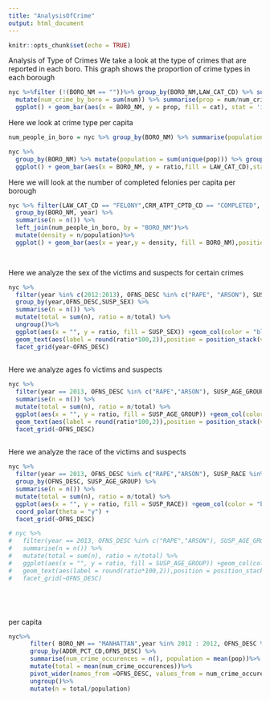 ```yaml
---
title: "AnalysisOfCrime"
output: html_document
---
```


```r
knitr::opts_chunk$set(echo = TRUE)
```

Analysis of Type of Crimes
We take a look at the type of crimes that are reported in each boro. This graph shows the proportion of crime types in each borough
```r
nyc %>%filter (!(BORO_NM == ""))%>% group_by(BORO_NM,LAW_CAT_CD) %>% summarise(num = n())%>%
  mutate(num_crime_by_boro = sum(num)) %>% summarise(prop = num/num_crime_by_boro, cat = LAW_CAT_CD)%>%
  ggplot() + geom_bar(aes(x = BORO_NM, y = prop, fill = cat), stat = 'identity', position = 'dodge')
```


Here we look at crime type per capita
```r
num_people_in_boro = nyc %>% group_by(BORO_NM) %>% summarise(population = sum(unique(pop)))

nyc %>% 
  group_by(BORO_NM) %>% mutate(population = sum(unique(pop))) %>% group_by(BORO_NM, LAW_CAT_CD)%>% summarise(num = n(), pop = mean(population)) %>% mutate(ratio = num/pop)%>%
  ggplot() + geom_bar(aes(x = BORO_NM, y = ratio,fill = LAW_CAT_CD),stat = 'identity', position = 'dodge')


```

Here we will look at the number of completed felonies per capita per borough
```r
nyc %>% filter(LAW_CAT_CD == "FELONY",CRM_ATPT_CPTD_CD == "COMPLETED", !CRM_ATPT_CPTD_CD == "") %>% 
  group_by(BORO_NM, year) %>% 
  summarise(n = n()) %>% 
  left_join(num_people_in_boro, by = "BORO_NM")%>% 
  mutate(density = n/population)%>%
  ggplot() + geom_bar(aes(x = year,y = density, fill = BORO_NM),position = 'dodge', stat = 'identity')
  



```
Here we analyze the sex of the victims and suspects for certain crimes
```r

nyc %>% 
  filter(year %in% c(2012:2013), OFNS_DESC %in% c("RAPE", "ARSON"), SUSP_SEX %in% c("M","F")) %>% 
  group_by(year,OFNS_DESC,SUSP_SEX) %>% 
  summarise(n = n()) %>% 
  mutate(total = sum(n), ratio = n/total) %>% 
  ungroup()%>%
  ggplot(aes(x = "", y = ratio, fill = SUSP_SEX)) +geom_col(color = "black") + 
  geom_text(aes(label = round(ratio*100,2)),position = position_stack(vjust = 0.5)) + coord_polar(theta = "y") + 
  facet_grid(year~OFNS_DESC)
  

```


Here we analyze ages fo victims and suspects
```r

nyc %>% 
  filter(year == 2013, OFNS_DESC %in% c("RAPE","ARSON"), SUSP_AGE_GROUP %in% c("25-44", "18-24","45-64","<18","65+")) %>%   group_by(OFNS_DESC,SUSP_AGE_GROUP) %>%
  summarise(n = n()) %>%
  mutate(total = sum(n), ratio = n/total) %>%
  ggplot(aes(x = "", y = ratio, fill = SUSP_AGE_GROUP)) +geom_col(color = "black") +
  geom_text(aes(label = round(ratio*100,2)),position = position_stack(vjust = 0.5)) + coord_polar(theta = "y") +
  facet_grid(~OFNS_DESC)
  


```


Here we analyze the race of the victims and suspects
```r


nyc %>%
  filter(year == 2013, OFNS_DESC %in% c("RAPE","ARSON"), SUSP_RACE %in% c("BLACK", "BLACK HISPANIC", "WHITE HISPANIC", "WHITE", "ASIAN / PACIFIC ISLANDER", "AMERICAN INDIAN/ALASKAN NATIVE" , "AMERICAN INDIAN/ALASKAN NATIVE", "OTHER")) %>% 
  group_by(OFNS_DESC, SUSP_AGE_GROUP) %>%
  summarise(n = n()) %>%
  mutate(total = sum(n), ratio = n/total) %>%
  ggplot(aes(x = "", y = ratio, fill = SUSP_RACE)) +geom_col(color = "black") +
  coord_polar(theta = "y") +
  facet_grid(~OFNS_DESC)

# nyc %>% 
#   filter(year == 2013, OFNS_DESC %in% c("RAPE","ARSON"), SUSP_AGE_GROUP %in% c("25-44", "18-24","45-64","<18","65+")) %>%   group_by(OFNS_DESC,SUSP_AGE_GROUP) %>%
#   summarise(n = n()) %>%
#   mutate(total = sum(n), ratio = n/total) %>%
#   ggplot(aes(x = "", y = ratio, fill = SUSP_AGE_GROUP)) +geom_col(color = "black") +
#   geom_text(aes(label = round(ratio*100,2)),position = position_stack(vjust = 0.5)) + coord_polar(theta = "y") +
#   facet_grid(~OFNS_DESC)






```

per capita
```r

nyc%>%
      filter( BORO_NM == "MANHATTAN",year %in% 2012 : 2012, OFNS_DESC %in%  c("ARSON", "RAPE") ) %>%
      group_by(ADDR_PCT_CD,OFNS_DESC) %>%
      summarise(num_crime_occurences = n(), population = mean(pop))%>%
      mutate(total = mean(num_crime_occurences))%>% 
      pivot_wider(names_from =OFNS_DESC, values_from = num_crime_occurences) %>%
      ungroup()%>%
      mutate(n = total/population)
```


